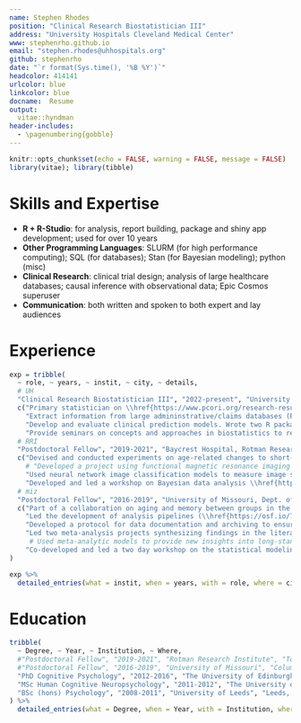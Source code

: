 ```yaml
---
name: Stephen Rhodes
position: "Clinical Research Biostatistician III"
address: "University Hospitals Cleveland Medical Center"
www: stephenrho.github.io
email: "stephen.rhodes@uhhospitals.org"
github: stephenrho
date: "`r format(Sys.time(), '%B %Y')`"
headcolor: 414141
urlcolor: blue
linkcolor: blue
docname:  Resume
output: 
  vitae::hyndman
header-includes:
  - \pagenumbering{gobble}
---
```


<!-- googlescholar: VXD5emcAAAAJ&hl -->

```r
knitr::opts_chunk$set(echo = FALSE, warning = FALSE, message = FALSE)
library(vitae); library(tibble)
```

# Skills and Expertise

- **R + R-Studio**: for analysis, report building, package and shiny app development; used for over 10 years
- **Other Programming Languages**: SLURM (for high performance computing); SQL (for databases); Stan (for Bayesian modeling); python (misc)
- **Clinical Research**: clinical trial design; analysis of large healthcare databases; causal inference with observational data; Epic Cosmos superuser
- **Communication**: both written and spoken to both expert and lay audiences

# Experience

```r
exp = tribble(
  ~ role, ~ years, ~ instit, ~ city, ~ details,
  # UH
  "Clinical Research Biostatistician III", "2022-present", "University Hospitals, Cleveland Medical Center", "Cleveland OH, USA (remote from 2024)", 
  c("Primary statistician on \\href{https://www.pcori.org/research-results/2024/bulking-versus-sling-treating-stress-urinary-incontinence-time-vaginal-prolapse-repair}{multi-center randomized trial funded by PCORI.}",
    "Extract information from large admininstrative/claims databases (Premier Healthcare Database, Marketscan, ICES (Ontario), Epic Cosmos).", 
    "Develop and evaluate clinical prediction models. Wrote two R packages that implement best-practices for internal validation (\\href{https://cran.r-project.org/package=pminternal}{pminternal}) and assessing calibration (\\href{https://cran.r-project.org/package=pmcalibration}{pmcalibration}) of prediction models.",
    "Provide seminars on concepts and approaches in biostatistics to residents, fellows, and research staff."),
  # RRI
  "Postdoctoral Fellow", "2019-2021", "Baycrest Hospital, Rotman Research Institute (University of Toronto)", "Toronto ON, CA", 
  c("Devised and conducted experiments on age-related changes to short- and long-term memory.",
    # "Developed a project using functional magnetic resonance imaging to decode currently active neural representations in short-term memory (shelved due to Covid-19).",
    "Used neural network image classification models to measure image similarity for testing against human perception and memory.",
    "Developed and led a workshop on Bayesian data analysis \\href{https://github.com/stephenrho/bayes-workshop}{(materials here)}."),
  # miz
  "Postdoctoral Fellow", "2016-2019", "University of Missouri, Dept. of Psychological Sciences", "Columbia MO, USA", 
  c("Part of a collaboration on aging and memory between groups in the US, UK, and Switzerland (\\url{http://womaac.psy.ed.ac.uk/}).",
    "Led the development of analysis pipelines (\\href{https://osf.io/72j4m/}{example here}) and performed analyses of experimental data using generalized linear mixed effects models.",
    "Developed a protocol for data documentation and archiving to ensure reproducibility.",
    "Led two meta-analysis projects synthesizing findings in the literature on memory and aging.",
     # Used meta-analytic models to provide new insights into long-standing research questions. Published in \\href{https://psycnet.apa.org/fulltext/2019-24512-001.html}{Psychology \\& Aging} and \\href{https://link.springer.com/article/10.3758/s13423-019-01649-y}{Psychonomic Bulletin \\& Review}.
    "Co-developed and led a two day workshop on the statistical modeling using maximum likelihood and Bayesian estimation techniques \\href{https://github.com/stephenrho/CognitiveModelingWorkshop}{(materials here)}.")
)

exp %>%
  detailed_entries(what = instit, when = years, with = role, where = city, why = details, .protect = F)
```

# Education

```r

tribble(
  ~ Degree, ~ Year, ~ Institution, ~ Where,
  #"Postdoctoral Fellow", "2019-2021", "Rotman Research Institute", "Toronto ON, CA",
  #"Postdoctoral Fellow", "2016-2019", "University of Missouri", "Columbia MO, USA",
  "PhD Cognitive Psychology", "2012-2016", "The University of Edinburgh", "Edinburgh, UK",
  "MSc Human Cognitive Neuropsychology", "2011-2012", "The University of Edinburgh", "Edinburgh, UK",
  "BSc (hons) Psychology", "2008-2011", "University of Leeds", "Leeds, UK"
) %>% 
  detailed_entries(what = Degree, when = Year, with = Institution, where = Where)
```
